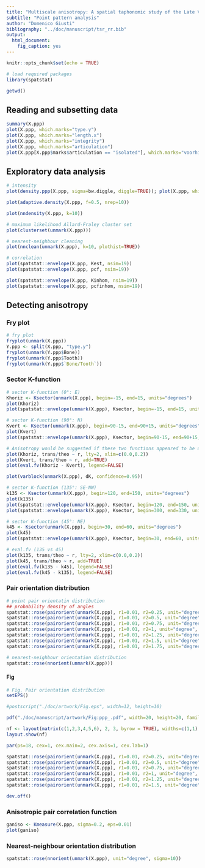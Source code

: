 ```yaml
---
title: "Multiscale anisotropy: A spatial taphonomic study of the Late Villafranchian vertebrate assemblage of Tsiotra Vryssi, Mygdonia Basin, Greece"
subtitle: "Point pattern analysis"
author: "Domenico Giusti"
bibliography: "../doc/manuscript/tsr_rr.bib"
output: 
  html_document: 
    fig_caption: yes
---
```


```r
knitr::opts_chunk$set(echo = TRUE)
```

```r
# load required packages
library(spatstat)
```

```r
getwd()
```

## Reading and subsetting data

```r
summary(X.ppp)
plot(X.ppp, which.marks="type.y")
plot(X.ppp, which.marks="length.x")
plot(X.ppp, which.marks="integrity")
plot(X.ppp, which.marks="articulation")
plot(X.ppp[X.ppp$marks$articulation == "isolated"], which.marks="voorhies.group")
```

## Exploratory data analysis

```r
# intensity
plot(density.ppp(X.ppp, sigma=bw.diggle, diggle=TRUE)); plot(X.ppp, which.marks="length.x", col="white", add=TRUE)

plot(adaptive.density(X.ppp, f=0.5, nrep=10))

plot(nndensity(X.ppp, k=10))

# maximum likelihood Allard-Fraley cluster set
plot(clusterset(unmark(X.ppp)))

# nearest-neighbour cleaning
plot(nnclean(unmark(X.ppp), k=10, plothist=TRUE))

# correlation
plot(spatstat::envelope(X.ppp, Kest, nsim=19))
plot(spatstat::envelope(X.ppp, pcf, nsim=19))

plot(spatstat::envelope(X.ppp, Kinhom, nsim=19))
plot(spatstat::envelope(X.ppp, pcfinhom, nsim=19))
```

## Detecting anisotropy

### Fry plot

```r
# fry plot
fryplot(unmark(X.ppp))
Y.ppp <- split(X.ppp, "type.y")
fryplot(unmark(Y.ppp$Bone))
fryplot(unmark(Y.ppp$Tooth))
fryplot(unmark(Y.ppp$`Bone/Tooth`))
```

### Sector K-function

```r
# sector K-function (0°: E)
Khoriz <- Ksector(unmark(X.ppp), begin=-15, end=15, units="degrees")
plot(Khoriz)
plot(spatstat::envelope(unmark(X.ppp), Ksector, begin=-15, end=15, units="degrees", nsim=19, global=FALSE))

# sector K-function (90°: N)
Kvert <- Ksector(unmark(X.ppp), begin=90-15, end=90+15, units="degrees")
plot(Kvert)
plot(spatstat::envelope(unmark(X.ppp), Ksector, begin=90-15, end=90+15, units="degrees", nsim=19, global=FALSE))

# Anisotropy would be suggested if these two functions appeared to be unequal. We may then compare them by superimposing the plots, or by using eval.fv to compute the difference between the functions
plot(Khoriz, trans/theo ~ r, lty=2, xlim=c(0.0,0.2))
plot(Kvert, trans/theo ~ r, add=TRUE)
plot(eval.fv(Khoriz - Kvert), legend=FALSE)

plot(varblock(unmark(X.ppp), dK, confidence=0.95))

# sector K-function (135°: SE-NW)
k135 <- Ksector(unmark(X.ppp), begin=120, end=150, units="degrees")
plot(k135)
plot(spatstat::envelope(unmark(X.ppp), Ksector, begin=120, end=150, units="degrees", nsim=19, global=FALSE))
plot(spatstat::envelope(unmark(X.ppp), Ksector, begin=300, end=330, units="degrees", nsim=19, global=FALSE))

# sector K-function (45°: NE)
k45 <- Ksector(unmark(X.ppp), begin=30, end=60, units="degrees")
plot(k45)
plot(spatstat::envelope(unmark(X.ppp), Ksector, begin=30, end=60, units="degrees", nsim=19, global=FALSE))

# eval.fv (135 vs 45)
plot(k135, trans/theo ~ r, lty=2, xlim=c(0.0,0.2))
plot(k45, trans/theo ~ r, add=TRUE)
plot(eval.fv(k135 - k45), legend=FALSE)
plot(eval.fv(k45 - k135), legend=FALSE)
```

### Pair orientation distribution

```r
# point pair orientatin distribution
## probability density of angles
spatstat::rose(pairorient(unmark(X.ppp), r1=0.01, r2=0.25, unit="degree", sigma=5), main="r=0.25")
spatstat::rose(pairorient(unmark(X.ppp), r1=0.01, r2=0.5, unit="degree", sigma=5), main="r=0.5")
spatstat::rose(pairorient(unmark(X.ppp), r1=0.01, r2=0.75, unit="degree", sigma=5), main="r=0.75")
spatstat::rose(pairorient(unmark(X.ppp), r1=0.01, r2=1, unit="degree", sigma=5), main="r=1")
spatstat::rose(pairorient(unmark(X.ppp), r1=0.01, r2=1.25, unit="degree", sigma=5), main="r=1.25")
spatstat::rose(pairorient(unmark(X.ppp), r1=0.01, r2=1.5, unit="degree", sigma=5), main="r=1.5")
spatstat::rose(pairorient(unmark(X.ppp), r1=0.01, r2=1.75, unit="degree", sigma=5), main="r=1.75")

# nearest-neighbour orientation distribution
spatstat::rose(nnorient(unmark(X.ppp)))
```

#### Fig

```r
# Fig. Pair orientation distribution
setEPS()

#postscript("./doc/artwork/Fig.eps", width=12, height=10)

pdf("./doc/manuscript/artwork/Fig:ppp_.pdf", width=20, height=20, family="Helvetica")

nf <- layout(matrix(c(1,2,3,4,5,6), 2, 3, byrow = TRUE), widths=c(1,1), heights=c(1,1))
layout.show(nf)

par(ps=18, cex=1, cex.main=2, cex.axis=1, cex.lab=1)

spatstat::rose(pairorient(unmark(X.ppp), r1=0.01, r2=0.25, unit="degree", sigma=5), main="r=0.25", col="#595959ff")
spatstat::rose(pairorient(unmark(X.ppp), r1=0.01, r2=0.5, unit="degree", sigma=5), main="r=0.5", col="#595959ff")
spatstat::rose(pairorient(unmark(X.ppp), r1=0.01, r2=0.75, unit="degree", sigma=5), main="r=0.75", col="#595959ff")
spatstat::rose(pairorient(unmark(X.ppp), r1=0.01, r2=1, unit="degree", sigma=5), main="r=1", col="#595959ff")
spatstat::rose(pairorient(unmark(X.ppp), r1=0.01, r2=1.25, unit="degree", sigma=5), main="r=1.25", col="#595959ff")
spatstat::rose(pairorient(unmark(X.ppp), r1=0.01, r2=1.5, unit="degree", sigma=5), main="r=1.5", col="#595959ff")

dev.off()
```


### Anisotropic pair correlation function

```r
ganiso <- Kmeasure(X.ppp, sigma=0.2, eps=0.01)
plot(ganiso)
```

### Nearest-neighbour orientation distribution

```r
spatstat::rose(nnorient(unmark(X.ppp), unit="degree", sigma=10))
```

